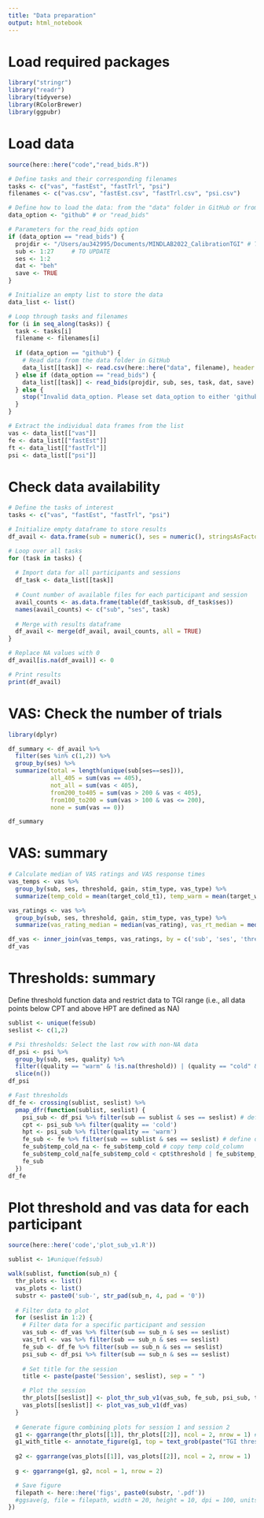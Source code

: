 ```yaml
---
title: "Data preparation"
output: html_notebook
---
```


# Load required packages 
```r
library("stringr")
library("readr")
library(tidyverse)
library(RColorBrewer)
library(ggpubr)

```
# Load data
```r
source(here::here("code","read_bids.R"))

# Define tasks and their corresponding filenames
tasks <- c("vas", "fastEst", "fastTrl", "psi")
filenames <- c("vas.csv", "fastEst.csv", "fastTrl.csv", "psi.csv")

# Define how to load the data: from the "data" folder in GitHub or from an external folder (eg., local folder) using read_bids.R
data_option <- "github" # or "read_bids"

# Parameters for the read_bids option
if (data_option == "read_bids") {
  projdir <- "/Users/au342995/Documents/MINDLAB2022_CalibrationTGI" # TO UPDATE
  sub <- 1:27     # TO UPDATE
  ses <- 1:2
  dat <- "beh"
  save <- TRUE
}

# Initialize an empty list to store the data
data_list <- list()

# Loop through tasks and filenames
for (i in seq_along(tasks)) {
  task <- tasks[i]
  filename <- filenames[i]
  
  if (data_option == "github") {
    # Read data from the data folder in GitHub
    data_list[[task]] <- read.csv(here::here("data", filename), header = TRUE)
  } else if (data_option == "read_bids") {
    data_list[[task]] <- read_bids(projdir, sub, ses, task, dat, save)
  } else {
    stop("Invalid data_option. Please set data_option to either 'github' or 'read_bids'.")
  }
}

# Extract the individual data frames from the list
vas <- data_list[["vas"]]
fe <- data_list[["fastEst"]]
ft <- data_list[["fastTrl"]]
psi <- data_list[["psi"]]
```

# Check data availability
```r
# Define the tasks of interest
tasks <- c("vas", "fastEst", "fastTrl", "psi")

# Initialize empty dataframe to store results
df_avail <- data.frame(sub = numeric(), ses = numeric(), stringsAsFactors = FALSE)

# Loop over all tasks
for (task in tasks) {
  
  # Import data for all participants and sessions
  df_task <- data_list[[task]]
  
  # Count number of available files for each participant and session
  avail_counts <- as.data.frame(table(df_task$sub, df_task$ses))
  names(avail_counts) <- c("sub", "ses", task)
  
  # Merge with results dataframe
  df_avail <- merge(df_avail, avail_counts, all = TRUE)
}

# Replace NA values with 0
df_avail[is.na(df_avail)] <- 0

# Print results
print(df_avail)

```

# VAS: Check the number of trials
```r
library(dplyr)

df_summary <- df_avail %>%
  filter(ses %in% c(1,2)) %>%
  group_by(ses) %>%
  summarize(total = length(unique(sub[ses==ses])),
            all_405 = sum(vas == 405), 
            not_all = sum(vas < 405),
            from200_to405 = sum(vas > 200 & vas < 405), 
            from100_to200 = sum(vas > 100 & vas <= 200), 
            none = sum(vas == 0))

df_summary

```
# VAS: summary 
```r
# Calculate median of VAS ratings and VAS response times
vas_temps <- vas %>%
  group_by(sub, ses, threshold, gain, stim_type, vas_type) %>%
  summarize(temp_cold = mean(target_cold_t1), temp_warm = mean(target_warm_t1))

vas_ratings <- vas %>%
  group_by(sub, ses, threshold, gain, stim_type, vas_type) %>%
  summarize(vas_rating_median = median(vas_rating), vas_rt_median = median(vas_rt))

df_vas <- inner_join(vas_temps, vas_ratings, by = c('sub', 'ses', 'threshold', 'gain', 'stim_type', 'vas_type'))
df_vas
```
# Thresholds: summary
Define threshold function data and restrict data to TGI range (i.e., all data points below CPT and above HPT are defined as NA)
```r
sublist <- unique(fe$sub)
seslist <- c(1,2)

# Psi thresholds: Select the last row with non-NA data
df_psi <- psi %>%
  group_by(sub, ses, quality) %>%
  filter((quality == "warm" & !is.na(threshold)) | (quality == "cold" & !is.na(threshold))) %>%
  slice(n())
df_psi

# Fast thresholds
df_fe <- crossing(sublist, seslist) %>%
  pmap_dfr(function(sublist, seslist) {
    psi_sub <- df_psi %>% filter(sub == sublist & ses == seslist) # define CPT and HPT for one participant
    cpt <- psi_sub %>% filter(quality == 'cold')
    hpt <- psi_sub %>% filter(quality == 'warm')
    fe_sub <- fe %>% filter(sub == sublist & ses == seslist) # define data for each subject
    fe_sub$temp_cold_na <- fe_sub$temp_cold # copy temp cold_column
    fe_sub$temp_cold_na[fe_sub$temp_cold < cpt$threshold | fe_sub$temp_warm > hpt$threshold] <- NA # remove data below CPT and above HPT
    fe_sub
  })
df_fe


```

# Plot threshold and vas data for each participant
```r
source(here::here('code','plot_sub_v1.R'))

sublist <- 1#unique(fe$sub)

walk(sublist, function(sub_n) {
  thr_plots <- list()
  vas_plots <- list()  
  substr <- paste0('sub-', str_pad(sub_n, 4, pad = '0'))
    
  # Filter data to plot        
  for (seslist in 1:2) {
    # Filter data for a specific participant and session
    vas_sub <- df_vas %>% filter(sub == sub_n & ses == seslist)
    vas_trl <- vas %>% filter(sub == sub_n & ses == seslist)
    fe_sub <- df_fe %>% filter(sub == sub_n & ses == seslist)
    psi_sub <- df_psi %>% filter(sub == sub_n & ses == seslist)
    
    # Set title for the session
    title <- paste(paste('Session', seslist), sep = " ")

    # Plot the session
    thr_plots[[seslist]] <- plot_thr_sub_v1(vas_sub, fe_sub, psi_sub, title)
    vas_plots[[seslist]] <- plot_vas_sub_v1(df_vas)
  }
  
  # Generate figure combining plots for session 1 and session 2
  g1 <- ggarrange(thr_plots[[1]], thr_plots[[2]], ncol = 2, nrow = 1) #labels = c("A", "B"),
  g1_with_title <- annotate_figure(g1, top = text_grob(paste("TGI thresholds:", substr), size = 14, face = "bold"))
  
  g2 <- ggarrange(vas_plots[[1]], vas_plots[[2]], ncol = 2, nrow = 1)
  
  g <- ggarrange(g1, g2, ncol = 1, nrow = 2)

  # Save figure
  filepath <- here::here('figs', paste0(substr, '.pdf'))
  #ggsave(g, file = filepath, width = 20, height = 10, dpi = 100, units = "cm")
})
```


